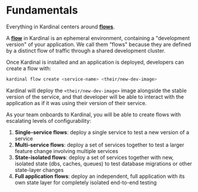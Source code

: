# Fundamentals

Everything in Kardinal centers around [**flows**](./concepts/flows).

A [**flow**](./concepts/flows) in Kardinal is an ephemeral environment, containing a "development version" of your application. We call them "flows" because they are defined by a distinct flow of traffic through a shared development cluster.

Once Kardinal is installed and an application is deployed, developers can create a flow with:
```bash
kardinal flow create <service-name> <their/new-dev-image>
```

Kardinal will deploy the `<their/new-dev-image>` image alongside the stable version of the service, and that developer will be able to interact with the application as if it was using their version of their service.

As your team onboards to Kardinal, you will be able to create flows with escalating levels of configurability:

1. **Single-service flows**: deploy a single service to test a new version of a service
2. **Multi-service flows**: deploy a set of services together to test a larger feature change involving multiple services
3. **State-isolated flows**: deploy a set of services together with new, isolated state (dbs, caches, queues) to test database migrations or other state-layer changes
4. **Full application flows**: deploy an independent, full application with its own state layer for completely isolated end-to-end testing
